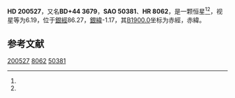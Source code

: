 {{Starbox begin
| name = HD 200527
}}
{{Starbox observe
| epoch = [[J2000.0|J2000.0]]
| constell = {{星座名待查}}<ref name=SIMBAD>{{cite web
 | url=http://simbad.u-strasbg.fr/simbad/sim-id?Ident=HR+8062
 | title=Pulsating variable Star
 | publisher=Centre de Données astronomiques de Strasbourg
 | work=SIMBAD
 | accessdate=2012-07-13
 | archive-date=2016-03-17
 | archive-url=https://web.archive.org/web/20160317212801/http://simbad.u-strasbg.fr/simbad/sim-id?Ident=HR+8062
 | dead-url=no
 }}</ref><ref name=DATA>{{cite web
 | url=http://vizier.u-strasbg.fr/viz-bin/VizieR-5?-out.add=.&-source=5050&-corr=PK=HR&-out.max=9999&HR=8062
 | title=VizieR Detailed Page
 | accessdate=2012-07-13
 | archive-date=2016-03-05
 | archive-url=https://web.archive.org/web/20160305022716/http://vizier.u-strasbg.fr/viz-bin/VizieR-5?-out.add=.&-source=5050&-corr=PK=HR&-out.max=9999&HR=8062
 | dead-url=no
 }}</ref>
| 星官 = 
| ra = {{RA|21|2|24.1}}<ref name=SIMBAD /><ref name=DATA />
| dec = {{DEC|+44|47|28}}<ref name=SIMBAD /><ref name=DATA />
| appmag_v = 6.19<ref name=SIMBAD /><ref name=DATA />
}}
{{Starbox character
| class = S4/1III<ref name=SIMBAD /><ref name=DATA />
| b-v = 1.69<ref name=SIMBAD /><ref name=DATA />
| u-b = 1.84<ref name=SIMBAD /><ref name=DATA />
| r-i = 1.56<ref name=SIMBAD /><ref name=DATA />
| variable = 
}}
{{Starbox astrometry
| radial_v = 1.84
| prop_mo_ra = 1
| parallax = 
| p_error = 
}}
{{Starbox catalog
| names =BD+44 3679，[[SAO星表|SAO]] 50381，[[HD星表|HD]] 200527，[[HR星表|HR]] 8062}}
{{Starbox reference |Simbad=HR+8062}}
{{Starbox end}}

'''HD 200527'''，又名'''BD+44 3679'''，'''SAO 50381'''、'''HR 8062'''，是一颗恒星<ref name=SIMBAD /><ref name=DATA />，视星等为6.19，位于[[銀道座標系|銀經]]86.27，[[銀道座標系|銀緯]]-1.17，其[[B1900.0|B1900.0]]坐标为赤經{{RA|20|58|49.7}}，赤緯{{DEC|+44|-1.17|47}}。

== 参考文献 ==
{{reflist}}

{{star-stub}}

[[Category:HD和HDE天體|200527]]
[[Category:HR天體|8062]]
[[Category:SAO天體|50381]]
